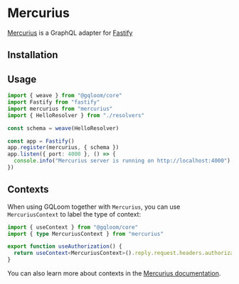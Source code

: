 
# Mercurius

[Mercurius](https://mercurius.dev/) is a GraphQL adapter for [Fastify](https://www.fastify.io/)

## Installation

<PackageManagerTabs command="install fastify mercurius graphql @gqloom/core" />

## Usage 
```ts
import { weave } from "@gqloom/core"
import Fastify from "fastify"
import mercurius from "mercurius"
import { HelloResolver } from "./resolvers"

const schema = weave(HelloResolver)

const app = Fastify()
app.register(mercurius, { schema })
app.listen({ port: 4000 }, () => {
  console.info("Mercurius server is running on http://localhost:4000")
})
```

## Contexts

When using GQLoom together with `Mercurius`, you can use `MercuriusContext` to label the type of context:

```ts
import { useContext } from "@gqloom/core"
import { type MercuriusContext } from "mercurius"

export function useAuthorization() {
  return useContext<MercuriusContext>().reply.request.headers.authorization
}
```

You can also learn more about contexts in the [Mercurius documentation](https://mercurius.dev/#/docs/context).